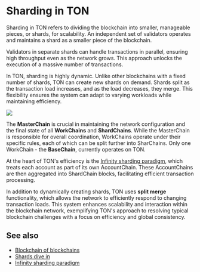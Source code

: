
# Sharding in TON

Sharding in TON refers to dividing the blockchain into smaller, manageable pieces, or shards, for scalability. An independent set of validators operates and maintains a shard as a smaller piece of the blockchain.

Validators in separate shards can handle transactions in parallel, ensuring high throughput even as the network grows. This approach unlocks the execution of a massive number of transactions.

In TON, sharding is highly dynamic. Unlike other blockchains with a fixed number of shards, TON can create new shards on demand.
Shards split as the transaction load increases, and as the load decreases, they merge.
This flexibility ensures the system can adapt to varying workloads while maintaining efficiency.

![](/img/docs/blockchain-fundamentals/scheme.png)

The **MasterChain** is crucial in maintaining the network configuration and the final state of all **WorkChains** and **ShardChains**.
While the MasterChain is responsible for overall coordination, WorkChains operate under their specific rules, each of which can be split further into SharChains.
Only one WorkChain - the **BaseChain**, currently operates on TON.

At the heart of TON's efficiency is the [Infinity sharding paradigm](/v3/documentation/smart-contracts/shards/infinity-sharding-paradigm/), which treats each account as part of its own AccountChain.
These AccountChains are then aggregated into ShardChain blocks, facilitating efficient transaction processing.

In addition to dynamically creating shards, TON uses **split merge** functionality, which allows the network to efficiently respond to changing transaction loads. This system enhances scalability and interaction within the blockchain network, exemplifying TON's approach to resolving typical blockchain challenges with a focus on efficiency and global consistency.

## See also

* [Blockchain of blockchains](/v3/concepts/dive-into-ton/ton-blockchain/blockchain-of-blockchains/)
* [Shards dive in](/v3/documentation/smart-contracts/shards/shards-intro/)
* [Infinity sharding paradigm](/v3/documentation/smart-contracts/shards/infinity-sharding-paradigm/)

<Feedback />
